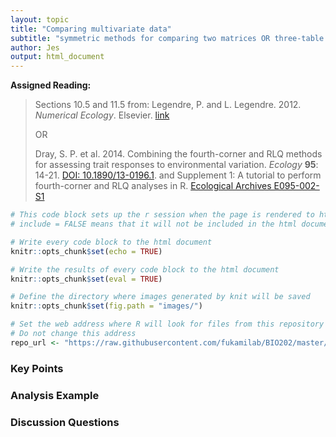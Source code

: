 ```yaml
---
layout: topic
title: "Comparing multivariate data"
subtitle: "symmetric methods for comparing two matrices OR three-table methods"
author: Jes
output: html_document
---
```


**Assigned Reading:**

> Sections 10.5 and 11.5 from: Legendre, P. and L. Legendre. 2012. *Numerical Ecology*. Elsevier. [link](http://www.sciencedirect.com/science/bookseries/01678892/24)
>
> OR
>
> Dray, S. P. et al. 2014. Combining the fourth-corner and RLQ methods for assessing trait responses to environmental variation. *Ecology* **95**: 14-21. [DOI: 10.1890/13-0196.1](http://dx.doi.org/10.1890/13-0196.1). and Supplement 1: A tutorial to perform fourth-corner and RLQ analyses in R. 
[Ecological Archives E095-002-S1](http://esapubs.org/archive/ecol/E095/002/suppl-1.php)


```r
# This code block sets up the r session when the page is rendered to html
# include = FALSE means that it will not be included in the html document

# Write every code block to the html document 
knitr::opts_chunk$set(echo = TRUE)

# Write the results of every code block to the html document 
knitr::opts_chunk$set(eval = TRUE)

# Define the directory where images generated by knit will be saved
knitr::opts_chunk$set(fig.path = "images/")

# Set the web address where R will look for files from this repository
# Do not change this address
repo_url <- "https://raw.githubusercontent.com/fukamilab/BIO202/master/"
```

### Key Points



### Analysis Example



### Discussion Questions





